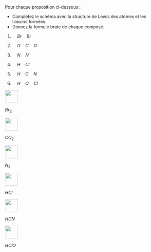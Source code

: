 :::::: {.Exercise data-latex=""}

Pour chaque proposition ci-dessous :

-  Complétez le schéma avec la structure de Lewis des atomes et les liaisons formées.
-  Donnez la formule brute de chaque composé.

::: {.multicols data-latex="{3}"}

1. &nbsp;&nbsp;&nbsp; $Br \quad Br$

2. &nbsp;&nbsp;&nbsp; $O \quad C \quad O$

3. &nbsp;&nbsp;&nbsp; $N \quad N$

:::

\vspace{\stretch{1}}

::: {.multicols data-latex="{3}"}

4. &nbsp;&nbsp;&nbsp; $H \quad Cl$

5. &nbsp;&nbsp;&nbsp; $H \quad C \quad N$

6. &nbsp;&nbsp;&nbsp; $H \quad O \quad Cl$  

:::

\vspace{\stretch{1}}

::::::

::::::::: {.Answer data-latex=""}

::: {.multicols data-latex="{3}"}

![](images/mol2D/Br2.png){height=3em}

$Br_2$

![](images/mol2D/CO2.png){height=3em}

$CO_2$

![](images/mol2D/N2.png){height=3em}

$N_2$

:::

::: {.multicols data-latex="{3}"}

![](images/mol2D/HCl.png){height=3em}

$HCl$

![](images/mol2D/HCN.png){height=3em}

$HCN$

![](images/mol2D/HClO.png){height=3em}

$HClO$

:::

::::::
